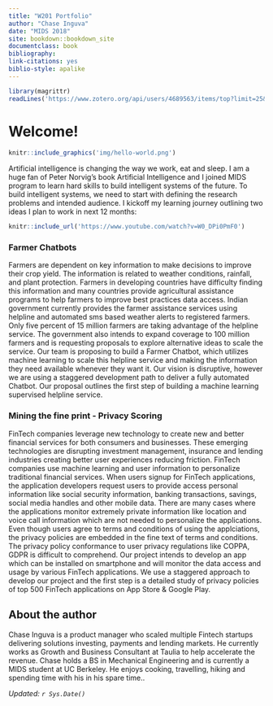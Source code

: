 ```yaml
---
title: "W201 Portfolio"
author: "Chase Inguva"
date: "MIDS 2018"
site: bookdown::bookdown_site
documentclass: book
bibliography: 
link-citations: yes
biblio-style: apalike
---
```


<!-- This won't be displayed but it will initialize your R session. Add any R libraries you need here. -->
```r
library(magrittr)
readLines('https://www.zotero.org/api/users/4689563/items/top?limit=25&format=bibtex&key=0mdVMbEq6Bt2wGxnTuIISY3I&v=1')%>% writeLines('references.bib')

```

# Welcome! {-}

<!-- You can include images saved within your repo... -->
```r
knitr::include_graphics('img/hello-world.png')
```
Artificial intelligence is changing the way we work, eat and sleep. I am a huge fan of Peter Norvig's book Artificial Intelligence and I joined MIDS program to learn hard skills to build intelligent systems of the future. To build intelligent systems, we need to start with defining the research problems and intended audience. I kickoff my learning journey outlining two ideas I plan to work in next 12 months:  

<!-- Below this line is just examples of how you can embed video from Google Drive. First you have to enable sharing, then just get the object ID which is that long string between d/ and /preview and will also be appended to any sharing link you generate for your video. -->
<p>
```r
knitr::include_url('https://www.youtube.com/watch?v=W0_DPi0PmF0')
```

### Farmer Chatbots {-}

Farmers are dependent on key information to make decisions to improve their crop yield.  The information is related to weather conditions, rainfall, and plant protection. Farmers in developing countries have difficulty finding this information and many countries provide agricultural assistance programs to help farmers to improve best practices data access. Indian government currently provides the farmer assistance services using helpline and automated sms based weather alerts to registered farmers. Only five percent  of 15 million farmers are taking advantage of the helpline service.  The government also intends to expand coverage to 100 million farmers and is requesting proposals to explore alternative ideas to scale the service.  Our team is proposing to build a Farmer Chatbot, which utilizes machine learning to scale this helpline service and making the information they need available whenever they want it. Our vision is disruptive, however we are using a staggered development path to deliver a fully automated Chatbot. Our proposal outlines the first step of building a machine learning supervised helpline service. 


### Mining the fine print - Privacy Scoring  {-}

FinTech companies leverage new technology to create new and better financial services for both consumers and businesses. These emerging technologies are disrupting investment management, insurance and lending industries creating better user experiences reducing friction. FinTech companies use machine learning and user information to personalize traditional financial services. When users signup for FinTech applications, the application developers request users to provide access personal information like social security information, banking transactions, savings, social media handles and other mobile data. There are many cases where the applications monitor extremely private information like location and voice call information which are not needed to personalize the applications. Even though users agree to terms and conditions of using the applciations, the privacy policies are embedded in the fine text of terms and conditions. The privacy policy conformance to user privacy regulations like COPPA, GDPR is difficult to comprehend. Our project intends to develop an app which can be installed on smartphone and will monitor the data access and usage by various FinTech applications. We use a staggered approach to develop our project and the first step is a detailed study of privacy policies of top 500 FinTech applications on App Store & Google Play.
  

## About the author {-}

Chase Inguva is a product manager who scaled multiple Fintech startups delivering solutions investing, payments and lending markets. He currently works as Growth and Business Consultant at Taulia to help accelerate the revenue. Chase holds a BS in Mechanical Engineering and is currently a MIDS student at UC Berkeley. He enjoys cooking, travelling, hiking and spending time with his in his spare time..

*Updated: `r Sys.Date()`*

